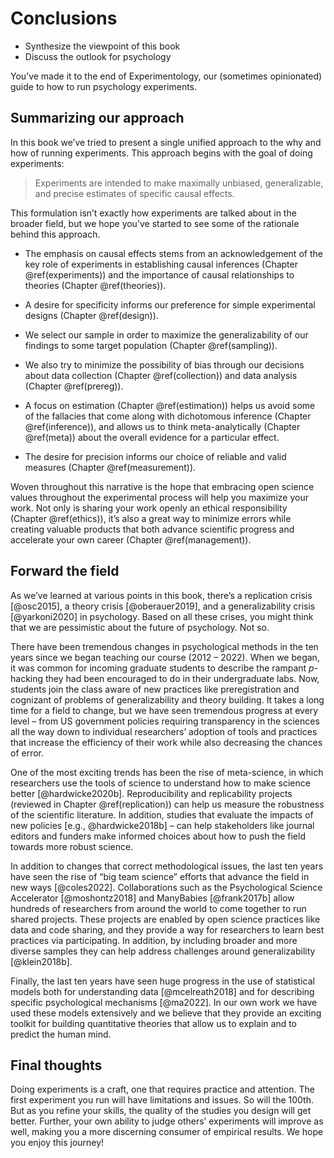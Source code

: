 # Conclusions {#conclusions}

::: {.box data-box="learning_goals"}
* Synthesize the viewpoint of this book
* Discuss the outlook for psychology
:::

You've made it to the end of Experimentology, our (sometimes opinionated) guide to how to run psychology experiments.

## Summarizing our approach

In this book we've tried to present a single unified approach to the why and how of running experiments. This approach begins with the goal of doing experiments: 

> Experiments are intended to make maximally unbiased, generalizable, and precise estimates of specific causal effects. 

This formulation isn't exactly how experiments are talked about in the broader field, but we hope you've started to see some of the rationale behind this approach.

- The emphasis on causal effects stems from an acknowledgement of the key role of experiments in establishing causal inferences (Chapter \@ref(experiments)) and the importance of causal relationships to theories (Chapter \@ref(theories)). 

- A desire for specificity informs our preference for simple experimental designs (Chapter \@ref(design)). 

- We select our sample in order to maximize the generalizability of our findings to some target population (Chapter \@ref(sampling)).

- We also try to minimize the possibility of bias through our decisions about data collection (Chapter \@ref(collection)) and data analysis (Chapter \@ref(prereg)). 

- A focus on estimation (Chapter \@ref(estimation)) helps us avoid some of the fallacies that come along with dichotomous inference (Chapter \@ref(inference)), and allows us to think meta-analytically (Chapter \@ref(meta)) about the overall evidence for a particular effect.

- The desire for precision informs our choice of reliable and valid measures (Chapter \@ref(measurement)). 

Woven throughout this narrative is the hope that embracing open science values throughout the experimental process will help you maximize your work. Not only is sharing your work openly an ethical responsibility (Chapter \@ref(ethics)), it's also a great way to minimize errors while creating valuable products that both advance scientific progress and accelerate your own career (Chapter \@ref(management)).

## Forward the field

As we've learned at various points in this book, there's a replication crisis [@osc2015], a theory crisis [@oberauer2019], and a generalizability crisis [@yarkoni2020] in psychology. Based on all these crises, you might think that we are pessimistic about the future of psychology. Not so.

There have been tremendous changes in psychological methods in the ten years since we began teaching our course (2012 -- 2022). When we began, it was common for incoming graduate students to describe the rampant $p$-hacking they had been encouraged to do in their undergraduate labs. Now, students join the class aware of new practices like preregistration and cognizant of problems of generalizability and theory building. It takes a long time for a field to change, but we have seen tremendous progress at every level -- from US government policies requiring transparency in the sciences all the way down to individual researchers' adoption of tools and practices that increase the efficiency of their work while also decreasing the chances of error. 

One of the most exciting trends has been the rise of meta-science, in which researchers use the tools of science to understand how to make science better [@hardwicke2020b]. Reproducibility and replicability projects (reviewed in Chapter \@ref(replication)) can help us measure the robustness of the scientific literature. In addition, studies that evaluate the impacts of new policies [e.g., @hardwicke2018b] -- can help stakeholders like journal editors and funders make informed choices about how to push the field towards more robust science. 

In addition to changes that correct methodological issues, the last ten years have seen the rise of "big team science" efforts that advance the field in new ways [@coles2022]. Collaborations such as the Psychological Science Accelerator [@moshontz2018] and ManyBabies [@frank2017b] allow hundreds of researchers from around the world to come together to run shared projects. These projects are enabled by open science practices like data and code sharing, and they provide a way for researchers to learn best practices via participating. In addition, by including broader and more diverse samples they can help address challenges around generalizability [@klein2018b]. 

Finally, the last ten years have seen huge progress in the use of statistical models both for understanding data [@mcelreath2018] and for describing specific psychological mechanisms [@ma2022]. In our own work we have used these models extensively and we believe that they provide an exciting toolkit for building quantitative theories that allow us to explain and to predict the human mind. 

## Final thoughts

Doing experiments is a craft, one that requires practice and attention. The first experiment you run will have limitations and issues. So will the 100th. But as you refine your skills, the quality of the studies you design will get better. Further, your own ability to judge others' experiments will improve as well, making you a more discerning consumer of empirical results. We hope you enjoy this journey!